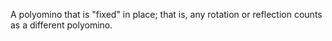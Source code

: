 A polyomino that is "fixed" in place; that is, any rotation or reflection counts as a different polyomino.
